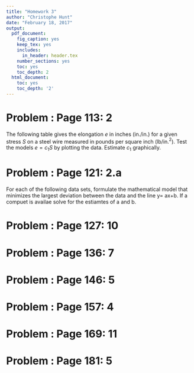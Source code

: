 ```yaml
---
title: "Homework 3"
author: "Christophe Hunt"
date: "February 18, 2017"
output:
  pdf_document:
    fig_caption: yes
    keep_tex: yes
    includes:
      in_header: header.tex
    number_sections: yes
    toc: yes
    toc_depth: 2
  html_document:
    toc: yes
    toc_depth: '2'
---
```



# Problem : Page 113: 2

The following table gives the elongation $e$ in inches (in./in.) for a given stress $S$ on a steel wire measured in pounds per square inch (lb/in.$^2$). Test the models $e = c_1S$ by plotting the data. Estimate $c_1$ graphically.  

\begin{table}[!htbp]
\centering
\caption{}
\label{my-label}
\begin{tabular}{l|lllllllllll}
$S(x10^{-3})$ & 5 & 10 & 20 & 30 & 40  & 50  & 60  & 70  & 80  & 90  & 100 \\ \hline
$e(x10^5)$    & 0 & 19 & 57 & 94 & 134 & 173 & 216 & 256 & 297 & 343 & 390 
\end{tabular}
\end{table}


# Problem : Page 121: 2.a
For each of the following data sets, formulate the mathematical model that minimizes the largest deviation between the data and the line y= ax+b. If a compuet is availae solve for the estiamtes of a and b.

\begin{table}[!htbp]
\centering
\caption{}
\label{my-label}
\begin{tabular}{l|llllll}
x & 1   & 2.3 & 3.7 & 4.2 & 6.1 & 7.0 \\ \hline
y & 3.6 & 3.0 & 3.2 & 5.1 & 5.3 & 6.8  
\end{tabular}
\end{table}


# Problem : Page 127: 10

# Problem : Page 136: 7

# Problem : Page 146: 5

# Problem : Page 157: 4

# Problem : Page 169: 11

# Problem : Page 181: 5